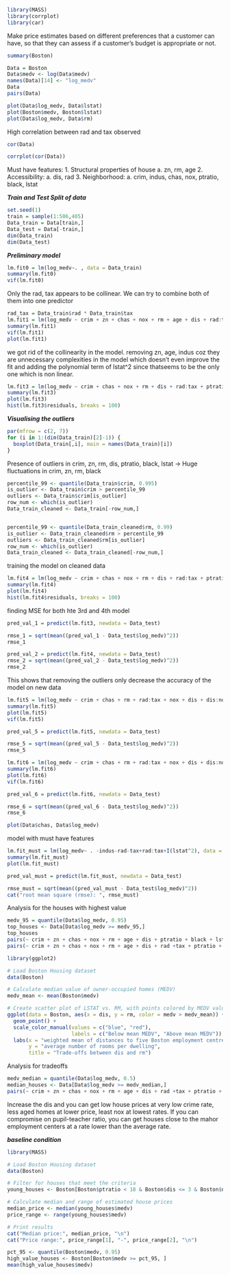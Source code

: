 

```r
library(MASS)
library(corrplot)
library(car)
```

Make price estimates based on different preferences that a customer can have, so that they can assess if a customer's budget is appropriate or not.

```r
summary(Boston)
```

```r
Data = Boston
Data$medv <- log(Data$medv)
names(Data)[14] <- "log_medv"
Data
pairs(Data)
```
```r
plot(Data$log_medv, Data$lstat)
plot(Boston$medv, Boston$lstat)
plot(Data$log_medv, Data$rm)
```

High correlation between rad and tax observed
```r
cor(Data)
```

```r
corrplot(cor(Data))
```


Must have features: 
1. Structural properties of house
  a. zn, rm, age
2. Accessibility:
  a. dis, rad
3. Neighborhood:
  a. crim, indus, chas, nox, ptratio, black, lstat
  


***Train and Test Split of data***
  
```r
set.seed(1)
train = sample(1:506,405)
Data_train = Data[train,]
Data_test = Data[-train,]
dim(Data_train)
dim(Data_test)
```

***Preliminary model***

```r
lm.fit0 = lm(log_medv~. , data = Data_train)
summary(lm.fit0)
vif(lm.fit0)
```
Only the rad, tax appears to be collinear. We can try to combine both of them into one predictor

```r
rad_tax = Data_train$rad * Data_train$tax
lm.fit1 = lm(log_medv ~ crim + zn + chas + nox + rm + age + dis + rad:tax + ptratio + black + lstat, data = Data_train)
summary(lm.fit1)
vif(lm.fit1)
plot(lm.fit1)
```

we got rid of the collinearity in the model. 
removing zn, age, indus coz they are unnecessary complexities in the model which doesn't even improve the fit and adding the polynomial term of lstat^2 since thatseems to be the only one which is non linear.
```r
lm.fit3 = lm(log_medv ~ crim + chas + nox + rm + dis + rad:tax + ptratio + black + lstat + I(lstat^2), data = Data_train)
summary(lm.fit3)
plot(lm.fit3)
hist(lm.fit3$residuals, breaks = 100)

```


***Visualising the outliers***
```r
par(mfrow = c(2, 7))
for (i in 1:(dim(Data_train)[2]-1)) {
  boxplot(Data_train[,i], main = names(Data_train)[i])
}
```

Presence of outliers in crim, zn, rm, dis, ptratio, black, lstat
-> Huge fluctuations in crim, zn, rm, black

```r
percentile_99 <- quantile(Data_train$crim, 0.995)
is_outlier <- Data_train$crim > percentile_99
outliers <- Data_train$crim[is_outlier]
row_num <- which(is_outlier)
Data_train_cleaned <- Data_train[-row_num,]


percentile_99 <- quantile(Data_train_cleaned$rm, 0.99)
is_outlier <- Data_train_cleaned$rm > percentile_99
outliers <- Data_train_cleaned$rm[is_outlier]
row_num <- which(is_outlier)
Data_train_cleaned <- Data_train_cleaned[-row_num,]


```

training the model on cleaned data
```r
lm.fit4 = lm(log_medv ~ crim + chas + nox + rm + dis + rad:tax + ptratio + black + lstat + I(lstat^2), data = Data_train_cleaned)
summary(lm.fit4)
plot(lm.fit4)
hist(lm.fit4$residuals, breaks = 100)
```

finding MSE for both hte 3rd and 4th model
```r
pred_val_1 = predict(lm.fit3, newdata = Data_test)

rmse_1 = sqrt(mean((pred_val_1 - Data_test$log_medv)^2))
rmse_1

pred_val_2 = predict(lm.fit4, newdata = Data_test)
rmse_2 = sqrt(mean((pred_val_2 - Data_test$log_medv)^2))
rmse_2
```
This shows that removing the outliers only decrease the accuracy of the model on new data


```r
lm.fit5 = lm(log_medv ~ crim + chas + rm + rad:tax + nox + dis + dis:nox + ptratio + black + lstat + I(lstat^2), data = Data_train)
summary(lm.fit5)
plot(lm.fit5)
vif(lm.fit5)

pred_val_5 = predict(lm.fit5, newdata = Data_test)

rmse_5 = sqrt(mean((pred_val_5 - Data_test$log_medv)^2))
rmse_5
```

```r
lm.fit6 = lm(log_medv ~ crim + chas + rm + rad:tax + nox + dis + dis:nox + ptratio + black + lstat + I(lstat^2) + I(rm^2), data = Data_train)
summary(lm.fit6)
plot(lm.fit6)
vif(lm.fit6)

pred_val_6 = predict(lm.fit6, newdata = Data_test)

rmse_6 = sqrt(mean((pred_val_6 - Data_test$log_medv)^2))
rmse_6
```
```r
plot(Data$chas, Data$log_medv)
```

model with must have features
```r
lm.fit_must = lm(log_medv~ . -indus-rad-tax+rad:tax+I(lstat^2), data = Data_train)
summary(lm.fit_must)
plot(lm.fit_must)

pred_val_must = predict(lm.fit_must, newdata = Data_test)

rmse_must = sqrt(mean((pred_val_must - Data_test$log_medv)^2))
cat("root mean square (rmse): ", rmse_must)
```
Analysis for the houses with highest value
```r
medv_95 = quantile(Data$log_medv, 0.95)
top_houses <- Data[Data$log_medv >= medv_95,]
top_houses
pairs(~ crim + zn + chas + nox + rm + age + dis + ptratio + black + lstat + log_medv, data = top_houses)
pairs(~ crim + zn + chas + nox + rm + age + dis + rad +tax + ptratio + black + lstat + log_medv, data = Data, col = ifelse(Data$log_medv >= medv_95, 'red', 'black'))
```


```r
library(ggplot2)

# Load Boston Housing dataset
data(Boston)

# Calculate median value of owner-occupied homes (MEDV)
medv_mean <- mean(Boston$medv)

# Create scatter plot of LSTAT vs. RM, with points colored by MEDV value
ggplot(data = Boston, aes(x = dis, y = rm, color = medv > medv_mean)) + 
  geom_point() +
  scale_color_manual(values = c("blue", "red"), 
                     labels = c("Below mean MEDV", "Above mean MEDV")) +
  labs(x = "weighted mean of distances to five Boston employment centres", 
       y = "average number of rooms per dwelling", 
       title = "Trade-offs between dis and rm")

```
Analysis for tradeoffs
```r
medv_median = quantile(Data$log_medv, 0.5)
median_houses <- Data[Data$log_medv >= medv_median,]
pairs(~ crim + zn + chas + nox + rm + age + dis + rad +tax + ptratio + black + lstat + log_medv, data = Data, col = ifelse(Data$log_medv <= medv_median, 'red', 'blue'))
```
Increase the dis and you can get low house prices at very low crime rate, less aged homes at lower price, least nox at lowest rates.
If you can compromise on pupil-teacher ratio, you can get houses close to the mahor employment centers at a rate lower than the average rate.


***baseline condition***
```r
library(MASS)

# Load Boston Housing dataset
data(Boston)

# Filter for houses that meet the criteria
young_houses <- Boston[Boston$ptratio < 18 & Boston$dis <= 3 & Boston$nox <= 0.5,]

# Calculate median and range of estimated house prices
median_price <- median(young_houses$medv)
price_range <- range(young_houses$medv)

# Print results
cat("Median price:", median_price, "\n")
cat("Price range:", price_range[1], "-", price_range[2], "\n")

```


```r
pct_95 <- quantile(Boston$medv, 0.95)
high_value_houses <- Boston[Boston$medv >= pct_95, ]
mean(high_value_houses$medv)
```







